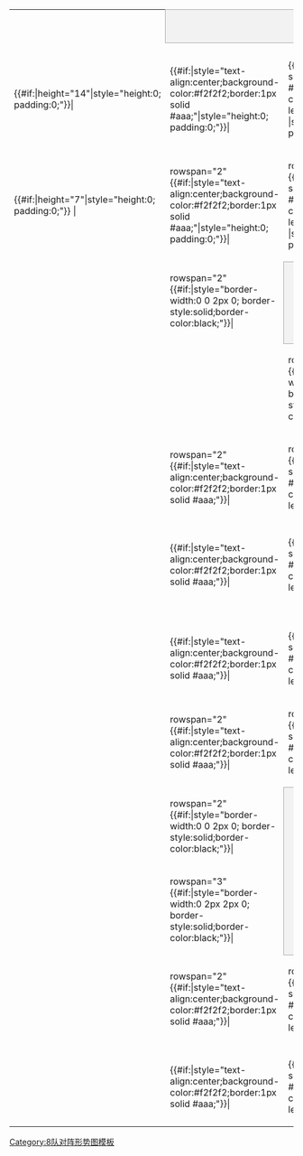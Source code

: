 {| border=0 cellpadding=0 cellspacing=0 style="font-size: 90%; margin:1em 2em 1em 1em;"
|&nbsp;
| colspan="3" style="text-align:center;border:1px solid #aaa;background-color:#f2f2f2;" |{{{RD1|Quarterfinals}}}
| colspan=2|
| colspan="3" style="text-align:center;border:1px solid #aaa;background-color:#f2f2f2;" |{{{RD2|Semifinals}}}
| colspan=2|
| colspan="3" style="text-align:center;border:1px solid #aaa;background-color:#f2f2f2;" |{{{RD3|Finals}}}

|-
| height="12" |
| style="width:2em;"|
| style="width:{{{team-width|11em}}};"|
| style="width:{{{score-width|2em}}};"|
| style="width:1em;"|
| style="width:1em;"|
| style="width:2em;"|
| style="width:{{{team-width|11em}}};"|
| style="width:{{{score-width|2em}}};"|
| style="width:1em;"|
| style="width:1em;"|
| style="width:2em;"|
| style="width:{{{team-width|11em}}};"|
| style="width:{{{score-width|2em}}};"|
|-
| {{#if:{{{RD1-team1|}}}|height="14"|style="height:0; padding:0;"}}|
| {{#if:{{{RD1-team1|}}}|style="text-align:center;background-color:#f2f2f2;border:1px solid #aaa;"|style="height:0; padding:0;"}}| {{{RD1-seed1|}}}
| {{#if:{{{RD1-team1|}}}|style="border:1px solid #aaa;background-color:#f9f9f9;padding-left:0.3em;" |style="height:0; padding:0;"}}| {{{RD1-team1|&nbsp;}}}
| {{#if:{{{RD1-team1|}}}|style="text-align:center;border:1px solid #aaa;background-color:#f9f9f9;" |style="height:0; padding:0;"}}| {{{RD1-score1|}}}
| {{#if:{{{RD1-team1|}}}|style="border-width:0 0 2px 0; border-style:solid;border-color:black;"|style="height:0; padding:0;"}}|
|-
| {{#if:{{{RD1-team1|}}}|height="7"|style="height:0; padding:0;"}} |
| rowspan="2" {{#if:{{{RD1-team1|}}}|style="text-align:center;background-color:#f2f2f2;border:1px solid #aaa;"|style="height:0; padding:0;"}}| {{{RD1-seed2|}}}
| rowspan="2" {{#if:{{{RD1-team1|}}}|style="border:1px solid #aaa;background-color:#f9f9f9;padding-left:0.3em;" |style="height:0; padding:0;"}}| {{{RD1-team2|&nbsp;}}}
| rowspan="2" {{#if:{{{RD1-team1|}}}|style="text-align:center;border:1px solid #aaa;background-color:#f9f9f9;" |style="height:0; padding:0;"}}| {{{RD1-score2|}}}
| rowspan="3" {{#if:{{{RD1-team1|}}}|style="border-width:2px 2px 0 0; border-style:solid;border-color:black;"|style="height:0; padding:0;"}}|

|-
| height="7" |
| rowspan="2" {{#if:{{{RD1-team1|}}}|style="border-width:0 0 2px 0; border-style:solid;border-color:black;"}}|
| rowspan="2" style="text-align:center;background-color:#f2f2f2;border:1px solid #aaa;"| {{{RD2-seed1|}}}
| rowspan="2" style="border:1px solid #aaa;background-color:#f9f9f9;padding-left:0.3em;" | {{{RD2-team1|&nbsp;}}}
| rowspan="2" style="text-align:center;border:1px solid #aaa;background-color:#f9f9f9;" | {{{RD2-score1|}}}
| rowspan="2" style="border-width:0 0 2px 0; border-style:solid;border-color:black;"|

|-
| height="7" |
| colspan="3" rowspan="2" style="text-align:center;"| {{{group1|}}}

|-
| height="7" |
| rowspan="3" {{#if:{{{RD1-team3|}}}|style="border-width:0 2px 2px 0; border-style:solid;border-color:black;"}}|
| rowspan="2" {{#if:{{{RD1-team3|}}}|style="border-width:2px 0 0 0; border-style:solid;border-color:black;"}}|
| rowspan="2" style="text-align:center;background-color:#f2f2f2;border:1px solid #aaa;"| {{{RD2-seed2|}}}
| rowspan="2" style="border:1px solid #aaa;background-color:#f9f9f9;padding-left:0.3em;" | {{{RD2-team2|&nbsp;}}}
| rowspan="2" style="text-align:center;border:1px solid #aaa;background-color:#f9f9f9;" | {{{RD2-score2|}}}
| rowspan="10" style="border-width:2px 2px 2px 0; border-style:solid;border-color:black;"|

|-
| height="7" |
| rowspan="2" {{#if:{{{RD1-team3|}}}|style="text-align:center;background-color:#f2f2f2;border:1px solid #aaa;"}}| {{{RD1-seed3|}}}
| rowspan="2" {{#if:{{{RD1-team3|}}}|style="border:1px solid #aaa;background-color:#f9f9f9;padding-left:0.3em;" }}| {{{RD1-team3|&nbsp;}}}
| rowspan="2" {{#if:{{{RD1-team3|}}}|style="text-align:center;border:1px solid #aaa;background-color:#f9f9f9;" }}| {{{RD1-score3|}}}

|-
| height="7" |

|-
| height="14" |
| {{#if:{{{RD1-team3|}}}|style="text-align:center;background-color:#f2f2f2;border:1px solid #aaa;"}}| {{{RD1-seed4|}}}
| {{#if:{{{RD1-team3|}}}|style="border:1px solid #aaa;background-color:#f9f9f9;padding-left:0.3em;" }}| {{{RD1-team4|&nbsp;}}}
| {{#if:{{{RD1-team3|}}}|style="text-align:center;border:1px solid #aaa;background-color:#f9f9f9;" }}| {{{RD1-score4|}}}
| {{#if:{{{RD1-team3|}}}|style="border-width:2px 0 0 0; border-style:solid;border-color:black;"}}|

|-
| height="14" colspan="2" |
| colspan="8" rowspan="2"|
| style="border-width:0 0 2px 0; border-style:solid;border-color:black;"|
| style="text-align:center;background-color:#f2f2f2;border:1px solid #aaa;"| {{{RD3-seed1|}}}
| style="border:1px solid #aaa;background-color:#f9f9f9;padding-left:0.3em;" | {{{RD3-team1|&nbsp;}}}
| style="text-align:center;border:1px solid #aaa;background-color:#f9f9f9;" | {{{RD3-score1|}}}

|-
| height="14" colspan="2" |
| style="border-width:2px 0 0 0; border-style:solid;border-color:black;"|
| style="text-align:center;background-color:#f2f2f2;border:1px solid #aaa;"| {{{RD3-seed2|}}}
| style="border:1px solid #aaa;background-color:#f9f9f9;padding-left:0.3em;" | {{{RD3-team2|&nbsp;}}}
| style="text-align:center;border:1px solid #aaa;background-color:#f9f9f9;" | {{{RD3-score2|}}}

|-
| height="14"|
| {{#if:{{{RD1-team5|}}}|style="text-align:center;background-color:#f2f2f2;border:1px solid #aaa;"}}| {{{RD1-seed5|}}}
| {{#if:{{{RD1-team5|}}}|style="border:1px solid #aaa;background-color:#f9f9f9;padding-left:0.3em;" }}| {{{RD1-team5|&nbsp;}}}
| {{#if:{{{RD1-team5|}}}|style="text-align:center;border:1px solid #aaa;background-color:#f9f9f9;" }}| {{{RD1-score5|}}}
| {{#if:{{{RD1-team5|}}}|style="border-width:0 0 2px 0; border-style:solid;border-color:black;"}}|

|-
| height="7" |
| rowspan="2" {{#if:{{{RD1-team5|}}}|style="text-align:center;background-color:#f2f2f2;border:1px solid #aaa;"}}| {{{RD1-seed6|}}}
| rowspan="2" {{#if:{{{RD1-team5|}}}|style="border:1px solid #aaa;background-color:#f9f9f9;padding-left:0.3em;" }}| {{{RD1-team6|&nbsp;}}}
| rowspan="2" {{#if:{{{RD1-team5|}}}|style="text-align:center;border:1px solid #aaa;background-color:#f9f9f9;" }}| {{{RD1-score6|}}}
| rowspan="3" {{#if:{{{RD1-team5|}}}|style="border-width:2px 2px 0 0; border-style:solid;border-color:black;"}}|

|-
| height="7" |
| rowspan="2" {{#if:{{{RD1-team5|}}}|style="border-width:0 0 2px 0; border-style:solid;border-color:black;"}}|
| rowspan="2" style="text-align:center;background-color:#f2f2f2;border:1px solid #aaa;"| {{{RD2-seed3|}}}
| rowspan="2" style="border:1px solid #aaa;background-color:#f9f9f9;padding-left:0.3em;" | {{{RD2-team3|&nbsp;}}}
| rowspan="2" style="text-align:center;border:1px solid #aaa;background-color:#f9f9f9;" | {{{RD2-score3|}}}
| colspan="1" |
| colspan="4" rowspan="2" style="text-align:center;border:1px solid #aaa;background-color:#f2f2f2;" |{{{Consol|铜牌赛}}}

|-Third placeheight="7" |
| colspan="3" rowspan="2" style="text-align:center;"| {{{group2|}}}

|-
| height="7" |
| rowspan="3" {{#if:{{{RD1-team7|}}}|style="border-width:0 2px 2px 0; border-style:solid;border-color:black;"}}|
| rowspan="2" {{#if:{{{RD1-team7|}}}|style="border-width:2px 0 0 0; border-style:solid;border-color:black;"}}|
| rowspan="2" style="text-align:center;background-color:#f2f2f2;border:1px solid #aaa;"| {{{RD2-seed4|}}}
| rowspan="2" style="border:1px solid #aaa;background-color:#f9f9f9;padding-left:0.3em;" | {{{RD2-team4|&nbsp;}}}
| rowspan="2" style="text-align:center;border:1px solid #aaa;background-color:#f9f9f9;" | {{{RD2-score4|}}}
| rowspan="2" style="border-width:2px 0 0 0; border-style:solid;border-color:black;"|

|-
| height="7" |
| rowspan="2" {{#if:{{{RD1-team7|}}}|style="text-align:center;background-color:#f2f2f2;border:1px solid #aaa;"}}| {{{RD1-seed7|}}}
| rowspan="2" {{#if:{{{RD1-team7|}}}|style="border:1px solid #aaa;background-color:#f9f9f9;padding-left:0.3em;" }}| {{{RD1-team7|&nbsp;}}}
| rowspan="2" {{#if:{{{RD1-team7|}}}|style="text-align:center;border:1px solid #aaa;background-color:#f9f9f9;" }}| {{{RD1-score7|}}}
| colspan="1" |
| rowspan="2" style="text-align:center;background-color:#f2f2f2;border:1px solid #aaa;"| {{{RD3-seed3|}}}
| rowspan="2" style="border:1px solid #aaa;background-color:#f9f9f9;padding-left:0.3em;" | {{{RD3-team3|&nbsp;}}}
| rowspan="2" style="text-align:center;border:1px solid #aaa;background-color:#f9f9f9;" | {{{RD3-score3|}}}

|-
| height="7" |
|-
| height="14" |
| {{#if:{{{RD1-team7|}}}|style="text-align:center;background-color:#f2f2f2;border:1px solid #aaa;"}}| {{{RD1-seed8|}}}
| {{#if:{{{RD1-team7|}}}|style="border:1px solid #aaa;background-color:#f9f9f9;padding-left:0.3em;" }}| {{{RD1-team8|&nbsp;}}}
| {{#if:{{{RD1-team7|}}}|style="text-align:center;border:1px solid #aaa;background-color:#f9f9f9;" }}| {{{RD1-score8|}}}
| {{#if:{{{RD1-team7|}}}|style="border-width:2px 0 0 0; border-style:solid;border-color:black;"}}|

| colspan="6" rowspan="2" |
| style="text-align:center;background-color:#f2f2f2;border:1px solid #aaa;"| {{{RD3-seed4|}}}
| style="border:1px solid #aaa;background-color:#f9f9f9;padding-left:0.3em;" | {{{RD3-team4|&nbsp;}}}
| style="text-align:center;border:1px solid #aaa;background-color:#f9f9f9;" | {{{RD3-score4|}}}
|}<noinclude>
[[Category:8队对阵形势图模板]]
</noinclude>